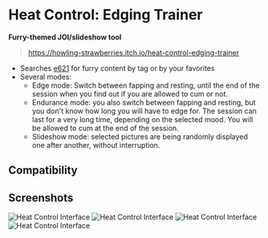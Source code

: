 ---
---

# Heat Control: Edging Trainer
**Furry-themed JOI/slideshow tool**

> https://howling-strawberries.itch.io/heat-control-edging-trainer

  - Searches [e621](https://e621.net) for furry content by tag or by your favorites
  - Several modes:
    - Edge mode: Switch between fapping and resting, until the end of the session when you find out if you are allowed to cum or not.
    - Endurance mode: you also switch between fapping and resting, but you don't know how long you will have to edge for. The session can last for a very long time, depending on the selected mood. You will be allowed to cum at the end of the session.
    - Slideshow mode: selected pictures are being randomly displayed one after another, without interruption.

## Compatibility

<Compatibility web windows android />

## Screenshots

![Heat Control Interface](img/HeatControl_1.png)
![Heat Control Interface](img/HeatControl_2.png)
![Heat Control Interface](img/HeatControl_3.png)
![Heat Control Interface](img/HeatControl_4.png)